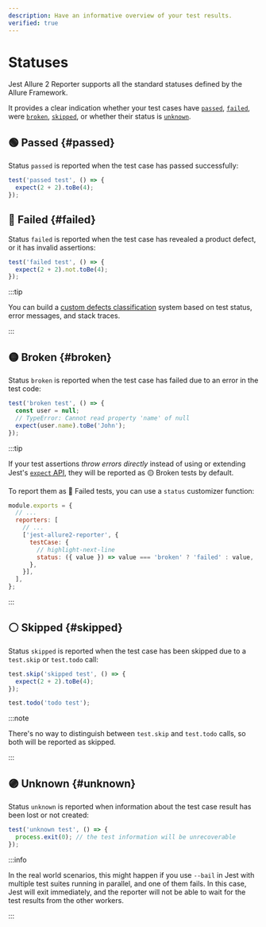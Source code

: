 ```yaml
---
description: Have an informative overview of your test results.
verified: true
---
```


# Statuses

Jest Allure 2 Reporter supports all the standard statuses defined by the Allure Framework.

It provides a clear indication whether your test cases have [`passed`], [`failed`], were [`broken`],
[`skipped`], or whether their status is [`unknown`].

## 🟢 Passed {#passed}

Status `passed` is reported when the test case has passed successfully:

```js
test('passed test', () => {
  expect(2 + 2).toBe(4);
});
```

## 🔴 Failed {#failed}

Status `failed` is reported when the test case has revealed a product defect, or it has invalid assertions:

```js
test('failed test', () => {
  expect(2 + 2).not.toBe(4);
});
```

:::tip

You can build a [custom defects classification][defects] system based on
test status, error messages, and stack traces.

:::

## 🟡 Broken {#broken}

Status `broken` is reported when the test case has failed due to an error in the test code:

```js
test('broken test', () => {
  const user = null;
  // TypeError: Cannot read property 'name' of null
  expect(user.name).toBe('John');
});
```

:::tip

If your test assertions _throw errors directly_ instead of using or extending
Jest's [`expect` API][expect], they will be reported as &#8288;🟡&nbsp;Broken tests by default.

To report them as 🔴&nbsp;Failed tests, you can use a `status` customizer function:

```js title="jest.config.js"
module.exports = {
  // ...
  reporters: [
    // ...
    ['jest-allure2-reporter', {
      testCase: {
        // highlight-next-line
        status: ({ value }) => value === 'broken' ? 'failed' : value,
      },
    }],
  ],
};
```

:::

## ⚪ Skipped {#skipped}

Status `skipped` is reported when the test case has been skipped due to a `test.skip` or `test.todo` call:

```js
test.skip('skipped test', () => {
  expect(2 + 2).toBe(4);
});

test.todo('todo test');
```

:::note

There's no way to distinguish between `test.skip` and `test.todo` calls, so both will be reported as skipped.

:::

## 🟣 Unknown {#unknown}

Status `unknown` is reported when information about the test case result has been lost or not created:

```js
test('unknown test', () => {
  process.exit(0); // the test information will be unrecoverable
});
```

:::info

In the real world scenarios, this might happen if you use `--bail` in Jest with
multiple test suites running in parallel, and one of them fails. In this case,
Jest will exit immediately, and the reporter will not be able to wait for the
test results from the other workers.

:::

[expect]: https://jestjs.io/docs/expect
[defects]: 07-errors.mdx#defect-categories
[`passed`]: #passed
[`failed`]: #failed
[`broken`]: #broken
[`skipped`]: #skipped
[`unknown`]: #unknown
